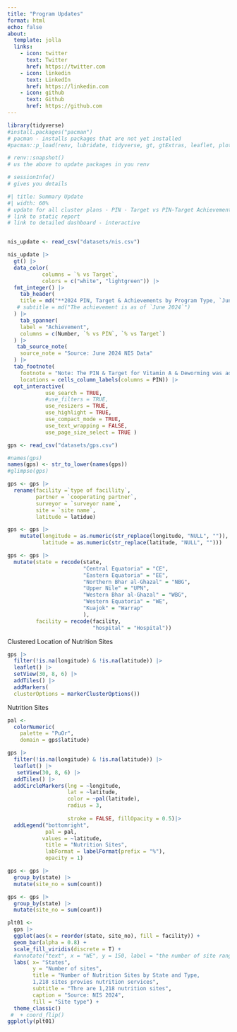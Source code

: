 ```yaml
---
title: "Program Updates"
format: html
echo: false
about:
  template: jolla
  links:
    - icon: twitter
      text: Twitter
      href: https://twitter.com
    - icon: linkedin
      text: LinkedIn
      href: https://linkedin.com
    - icon: github
      text: Github
      href: https://github.com
---
```


```r
library(tidyverse)
#install.packages("pacman")
# pacman - installs packages that are not yet installed
#pacman::p_load(renv, lubridate, tidyverse, gt, gtExtras, leaflet, plotly, viridis, hrbrthemes, BiocManager, Matrix)

# renv::snapshot()
# us the above to update packages in you renv

# sessionInfo()
# gives you details
```

```r
#| title: Summary Update
#| width: 60%
# update for all cluster plans - PIN - Target vs PIN-Target Achievements
# link to static report
# link to detailed dashboard - interactive 


nis_update <- read_csv("datasets/nis.csv")

nis_update |> 
  gt() |> 
  data_color(
           columns = `% vs Target`, 
           colors = c("white", "lightgreen")) |>
  fmt_integer() |>
    tab_header(
    title = md("**2024 PIN, Target & Achievements by Program Type, `June 2024`**"),
   # subtitle = md("The achievement is as of `June 2024`")
  ) |> 
    tab_spanner(
    label = "Achievement",
    columns = c(Number, `% vs PIN`, `% vs Target`)
  ) |> 
   tab_source_note(
    source_note = "Source: June 2024 NIS Data"
  ) |> 
  tab_footnote(
    footnote = "Note: The PIN & Target for Vitamin A & Deworming was adjusted by the MOH",
    locations = cells_column_labels(columns = PIN)) |>
  opt_interactive(
            use_search = TRUE,
            #use_filters = TRUE,
            use_resizers = TRUE,
            use_highlight = TRUE,
            use_compact_mode = TRUE,
            use_text_wrapping = FALSE,
            use_page_size_select = TRUE )
```

```r
gps <- read_csv("datasets/gps.csv")

#names(gps)
names(gps) <- str_to_lower(names(gps))
#glimpse(gps)

gps <- gps |> 
  rename(facility =`type of facillity`,
         partner = `cooperating partner`,
         surveyor = `surveyor name`,
         site = `site name`,
         latitude = latidue)

gps <- gps |> 
    mutate(longitude = as.numeric(str_replace(longitude, "NULL", "")),
           latitude = as.numeric(str_replace(latitude, "NULL", "")))

```

```r
gps <- gps |> 
  mutate(state = recode(state,
                        "Central Equatoria" = "CE",
                        "Eastern Equatoria" = "EE",
                        "Northern Bhar al-Ghazal" = "NBG",
                        "Upper Nile" = "UPN",
                        "Western Bhar al-Ghazal" = "WBG",
                        "Western Equatoria" = "WE",
                        "Kuajok" = "Warrap"
                        ),
         facility = recode(facility,
                           "hospital" = "Hospital"))
```

Clustered Location of Nutrition Sites

```r
gps |> 
  filter(!is.na(longitude) & !is.na(latitude)) |> 
  leaflet() |> 
  setView(30, 8, 6) |> 
  addTiles() |>
  addMarkers(
  clusterOptions = markerClusterOptions())
```

Nutrition Sites

```r
pal <- 
  colorNumeric(
    palette = "PuOr",
    domain = gps$latitude)

gps |> 
  filter(!is.na(longitude) & !is.na(latitude)) |> 
  leaflet() |> 
   setView(30, 8, 6) |> 
  addTiles() |> 
  addCircleMarkers(lng = ~longitude, 
                   lat = ~latitude,
                   color = ~pal(latitude),
                   radius = 3,
                   
                   stroke = FALSE, fillOpacity = 0.5)|> 
  addLegend("bottomright", 
            pal = pal, 
           values = ~latitude,
            title = "Nutrition Sites",
            labFormat = labelFormat(prefix = "%"),
            opacity = 1)
```

```r
gps <- gps |> 
  group_by(state) |> 
  mutate(site_no = sum(count))
```

```r
gps <- gps |> 
  group_by(state) |> 
  mutate(site_no = sum(count))
```

```r
plt01 <- 
  gps |> 
  ggplot(aes(x = reorder(state, site_no), fill = facility)) +
  geom_bar(alpha = 0.8) +
  scale_fill_viridis(discrete = T) +
  #annotate("text", x = "WE", y = 150, label = "the number of site ranges from 43 to 192 per state") +
  labs( x= "States",
        y = "Number of sites",
        title = "Number of Nutrition Sites by State and Type,
        1,218 sites provies nutrition services",
        subtitle = "Thre are 1,218 nutrition sites",
        caption = "Source: NIS 2024",
        fill = "Site type") +
  theme_classic()
 #  + coord_flip()
ggplotly(plt01)
```
